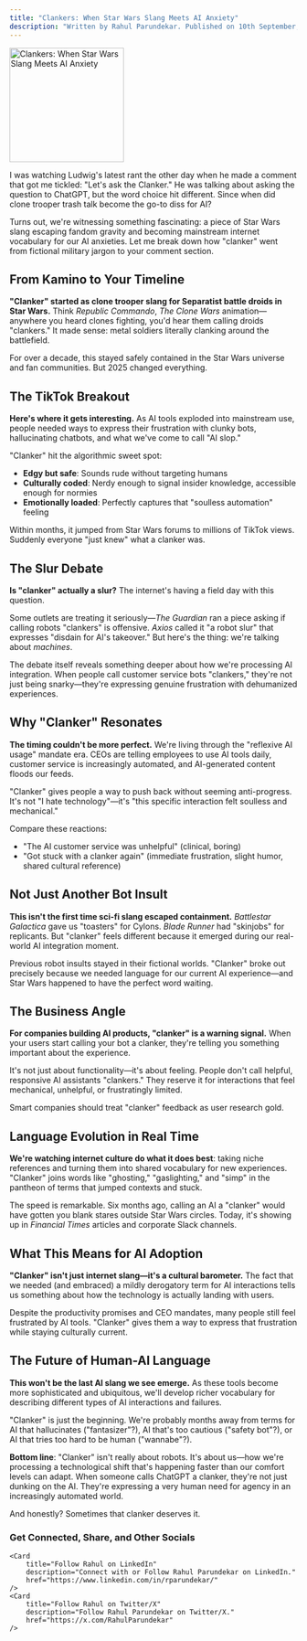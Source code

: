 ```yaml
---
title: "Clankers: When Star Wars Slang Meets AI Anxiety"
description: "Written by Rahul Parundekar. Published on 10th September, 2025."
---
```


<img height="200" src="/images/clankers-phenomenon.png" title="Clankers: When Star Wars Slang Meets AI Anxiety"/>

I was watching Ludwig's latest rant the other day when he made a comment that got me tickled: "Let's ask the Clanker." He was talking about asking the question to ChatGPT, but the word choice hit different. Since when did clone trooper trash talk become the go-to diss for AI?

Turns out, we're witnessing something fascinating: a piece of Star Wars slang escaping fandom gravity and becoming mainstream internet vocabulary for our AI anxieties. Let me break down how "clanker" went from fictional military jargon to your comment section.

## From Kamino to Your Timeline

**"Clanker" started as clone trooper slang for Separatist battle droids in Star Wars.** Think *Republic Commando*, *The Clone Wars* animation—anywhere you heard clones fighting, you'd hear them calling droids "clankers." It made sense: metal soldiers literally clanking around the battlefield.

For over a decade, this stayed safely contained in the Star Wars universe and fan communities. But 2025 changed everything.

## The TikTok Breakout

**Here's where it gets interesting.** As AI tools exploded into mainstream use, people needed ways to express their frustration with clunky bots, hallucinating chatbots, and what we've come to call "AI slop." 

"Clanker" hit the algorithmic sweet spot:
- **Edgy but safe**: Sounds rude without targeting humans
- **Culturally coded**: Nerdy enough to signal insider knowledge, accessible enough for normies
- **Emotionally loaded**: Perfectly captures that "soulless automation" feeling

Within months, it jumped from Star Wars forums to millions of TikTok views. Suddenly everyone "just knew" what a clanker was.

## The Slur Debate

**Is "clanker" actually a slur?** The internet's having a field day with this question.

Some outlets are treating it seriously—*The Guardian* ran a piece asking if calling robots "clankers" is offensive. *Axios* called it "a robot slur" that expresses "disdain for AI's takeover." But here's the thing: we're talking about *machines*.

The debate itself reveals something deeper about how we're processing AI integration. When people call customer service bots "clankers," they're not just being snarky—they're expressing genuine frustration with dehumanized experiences.

## Why "Clanker" Resonates

**The timing couldn't be more perfect.** We're living through the "reflexive AI usage" mandate era. CEOs are telling employees to use AI tools daily, customer service is increasingly automated, and AI-generated content floods our feeds.

"Clanker" gives people a way to push back without seeming anti-progress. It's not "I hate technology"—it's "this specific interaction felt soulless and mechanical."

Compare these reactions:
- "The AI customer service was unhelpful" (clinical, boring)
- "Got stuck with a clanker again" (immediate frustration, slight humor, shared cultural reference)

## Not Just Another Bot Insult

**This isn't the first time sci-fi slang escaped containment.** *Battlestar Galactica* gave us "toasters" for Cylons. *Blade Runner* had "skinjobs" for replicants. But "clanker" feels different because it emerged during our real-world AI integration moment.

Previous robot insults stayed in their fictional worlds. "Clanker" broke out precisely because we needed language for our current AI experience—and Star Wars happened to have the perfect word waiting.

## The Business Angle

**For companies building AI products, "clanker" is a warning signal.** When your users start calling your bot a clanker, they're telling you something important about the experience.

It's not just about functionality—it's about feeling. People don't call helpful, responsive AI assistants "clankers." They reserve it for interactions that feel mechanical, unhelpful, or frustratingly limited.

Smart companies should treat "clanker" feedback as user research gold.

## Language Evolution in Real Time

**We're watching internet culture do what it does best**: taking niche references and turning them into shared vocabulary for new experiences. "Clanker" joins words like "ghosting," "gaslighting," and "simp" in the pantheon of terms that jumped contexts and stuck.

The speed is remarkable. Six months ago, calling an AI a "clanker" would have gotten you blank stares outside Star Wars circles. Today, it's showing up in *Financial Times* articles and corporate Slack channels.

## What This Means for AI Adoption

**"Clanker" isn't just internet slang—it's a cultural barometer.** The fact that we needed (and embraced) a mildly derogatory term for AI interactions tells us something about how the technology is actually landing with users.

Despite the productivity promises and CEO mandates, many people still feel frustrated by AI tools. "Clanker" gives them a way to express that frustration while staying culturally current.

## The Future of Human-AI Language

**This won't be the last AI slang we see emerge.** As these tools become more sophisticated and ubiquitous, we'll develop richer vocabulary for describing different types of AI interactions and failures.

"Clanker" is just the beginning. We're probably months away from terms for AI that hallucinates ("fantasizer"?), AI that's too cautious ("safety bot"?), or AI that tries too hard to be human ("wannabe"?).

**Bottom line**: "Clanker" isn't really about robots. It's about us—how we're processing a technological shift that's happening faster than our comfort levels can adapt. When someone calls ChatGPT a clanker, they're not just dunking on the AI. They're expressing a very human need for agency in an increasingly automated world.

And honestly? Sometimes that clanker deserves it.

### Get Connected, Share, and Other Socials

<CardGroup>
	<Card 
		title="Share on LinkedIn" 
		description="Share this article on LinkedIn." 
		href="http://www.linkedin.com/shareArticle?mini=true&url=https://blog.elevate.do/musings/clankers-social-phenomenon" 
	/>
	<Card 
		title="Share on X/Twitter" 
		description="Tweet this article to your followers." 
		href="https://twitter.com/intent/tweet?url=https://blog.elevate.do/musings/clankers-social-phenomenon" 
	/>
	<Card 
		title="Have thoughts? I'd love to chat!" 
		description="Schedule a conversation with me." 
		href="https://calendar.app.google/a5e29gFgjHRiKaPV9" 
	/>
	<Card 
		title="More about Rahul and Elevate.do" 
		description="More about Rahul, Elevate Human Experiences, LLC, and services offered" 
		href="https://elevate.do" 
	/>

	<Card
		title="Follow Rahul on LinkedIn" 
		description="Connect with or Follow Rahul Parundekar on LinkedIn." 
		href="https://www.linkedin.com/in/rparundekar/"
	/>
	<Card
		title="Follow Rahul on Twitter/X" 
		description="Follow Rahul Parundekar on Twitter/X." 
		href="https://x.com/RahulParundekar"
	/>
</CardGroup>